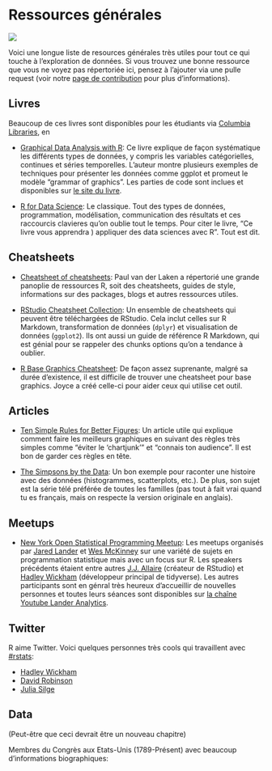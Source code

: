 # Ressources générales {#general}

![](images/banners/banner_resources.png)

Voici une longue liste de resources générales très utiles pour tout ce qui touche à l'exploration de données. Si vous trouvez une bonne ressource que vous ne voyez pas répertoriée ici, pensez à l'ajouter via une pulle request (voir notre [page de contribution](contribute.html) pour plus d'informations).

## Livres

Beaucoup de ces livres sont disponibles pour les étudiants via [Columbia Libraries](http://library.columbia.edu/){target="_blank"}, en  

- [Graphical Data Analysis with R](http://rosuda.org/GDA){target="_blank"}: Ce livre explique de façon systématique les différents types de données, y compris les variables catégorielles, continues et séries temporelles. L'auteur montre plusieurs exemples de techniques pour présenter les données comme ggplot et promeut le modèle "grammar of graphics". Les parties de code sont inclues et disponibles sur [le site du livre](http://rosuda.org/GDA){target="_blank"}.

- [R for Data Science](http://r4ds.had.co.nz/){target="_blank"}: Le classique. Tout des types de données, programmation, modélisation, communication des résultats et ces raccourcis clavieres qu'on oublie tout le temps. Pour citer le livre, "Ce livre vous apprendra ) appliquer des data sciences avec R". Tout est dit.

## Cheatsheets

- [Cheatsheet of cheatsheets](https://paulvanderlaken.com/author/lakenp/){target="_blank"}: Paul van der Laken a répertorié une grande panoplie de ressources R, soit des cheatsheets, guides de style, informations sur des packages, blogs et autres ressources utiles. 

- [RStudio Cheatsheet Collection](https://www.rstudio.com/resources/cheatsheets/){target="_blank"}: Un ensemble de cheatsheets qui peuvent être téléchargées de RStudio. Cela inclut celles sur R Markdown, transformation de données (`dplyr`) et visualisation de données (`ggplot2`). Ils ont aussi un guide de référence R Markdown, qui est génial pour se rappeler des chunks options qu'on a tendance à oublier.

- [R Base Graphics Cheatsheet](https://github.com/jtr13/codehelp/blob/master/R/BaseGraphicsCheatsheet.pdf){target="_blank"}: De façon assez suprenante, malgré sa durée d'existence, il est difficile de trouver une cheatsheet pour base graphics. Joyce a créé celle-ci pour aider ceux qui utilise cet outil. 

## Articles

- [Ten Simple Rules for Better Figures](https://journals.plos.org/ploscompbiol/article?id=10.1371/journal.pcbi.1003833){target="_blank"}: Un article utile qui explique comment faire les meilleurs graphiques en suivant des règles très simples comme "éviter le 'chartjunk'" et "connais ton audience". Il est bon de garder ces règles en tête. 

- [The Simpsons by the Data](http://toddwschneider.com/posts/the-simpsons-by-the-data/){target="_blank"}: Un bon exemple pour raconter une histoire avec des données (histogrammes, scatterplots, etc.). De plus, son sujet est la série télé préférée de toutes les familles (pas tout à fait vrai quand tu es français, mais on respecte la version originale en anglais). 

## Meetups

- [New York Open Statistical Programming Meetup](https://www.meetup.com/nyhackr/){target="_blank"}: Les meetups organisés par [Jared Lander](https://www.jaredlander.com/about/){target="_blank"} et [Wes McKinney](http://wesmckinney.com/){target="_blank"} sur une variété de sujets en programmation statistique mais avec un focus sur R. Les speakers précédents étaient entre autres [J.J. Allaire](https://en.wikipedia.org/wiki/Joseph_J._Allaire){target="_blank"} (créateur de RStudio) et [Hadley Wickham](http://hadley.nz/){target="_blank"} (développeur principal de tidyverse). Les autres participants sont en génral très heureux d'accueillir de nouvelles personnes et toutes leurs séances sont disponibles sur [la chaîne Youtube Lander Analytics](https://www.youtube.com/channel/UC2-hKemnrmVCH_29duyJ26A){target="_blank"}.

## Twitter

R aime Twitter. Voici quelques personnes très cools qui travaillent avec [#rstats](https://twitter.com/search?q=%23rstats&src=typd){target="_blank"}:

- [Hadley Wickham](https://twitter.com/hadleywickham){target="_blank"}
- [David Robinson](https://twitter.com/drob){target="_blank"}
- [Julia Silge](https://twitter.com/juliasilge){target="_blank"}

## Data

(Peut-être que ceci devrait être un nouveau chapitre)

Membres du Congrès aux Etats-Unis (1789-Présent) avec beaucoup d'informations biographiques: 
